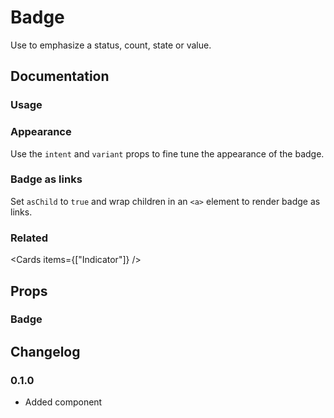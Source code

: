 
# Badge

Use to emphasize a status, count, state or value.

## Documentation

### Usage

<Demo component="badge/usage" />

### Appearance

Use the `intent` and `variant` props to fine tune the appearance of the badge.

<Demo component="badge/appearance-usage" />

### Badge as links

Set `asChild` to `true` and wrap children in an `<a>` element to render badge as links.

<Demo component="badge/link-usage" />

### Related

<Cards items={["Indicator"]} />

## Props

### Badge

<PropsTable component="Badge" />

## Changelog

### 0.1.0

- Added component
